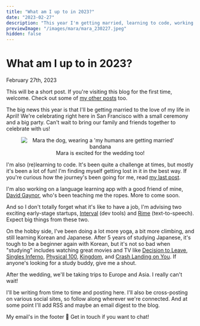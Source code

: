 ```yaml
---
title: "What am I up to in 2023?"
date: "2023-02-27"
description: "This year I'm getting married, learning to code, working on a language learning app, and traveling to Europe and Asia."
previewImage: "/images/mara/mara_230227.jpeg"
hidden: false
---
```



# What am I up to in 2023?

<time dateTime={date} className="muted italic">
  February 27th, 2023
</time>

This will be a short post. If you're visiting this blog for the first time, welcome. Check out some of [my other posts](/posts) too.

The big news this year is that I'll be getting married to the love of my life in April! We're celebrating right here in San Francisco with a small ceremony and a big party. Can't wait to bring our family and friends together to celebrate with us!

<figure align="center">
  <Image
    src="/images/mara/mara_230227.jpeg"
    className="mx-auto"
    alt="Mara the dog, wearing a 'my humans are getting married' bandana"
    width={300}
    height={300}
  />
  <figcaption>Mara is excited for the wedding too!</figcaption>
</figure>

I'm also (re)learning to code. It's been quite a challenge at times, but mostly it's been a lot of fun! I'm finding myself getting lost in it in the best way. If you're curious how the journey's been going for me, read [my last post](/posts/relearning-to-code).

I'm also working on a language learning app with a good friend of mine, [David Gaynor](http://freedavid.co/), who's been teaching me the ropes. More to come soon.

And so I don't totally forget what it's like to have a job, I'm advising two exciting early-stage startups, [Interval](https://interval.com/) (dev tools) and [Rime](https://rime.ai/) (text-to-speech). Expect big things from these two.

On the hobby side, I've been doing a lot more yoga, a bit more climbing, and still learning Korean and Japanese. After 5 years of studying Japanese, it's tough to be a beginner again with Korean, but it's not so bad when "studying" includes watching great movies and TV like [Decision to Leave](https://www.imdb.com/title/tt12477480/), [Singles Inferno](https://www.netflix.com/title/81436209), [Physical 100](https://www.netflix.com/title/81587446), [Kingdom](https://www.netflix.com/title/80180171), and [Crash Landing on You](https://www.netflix.com/title/81159258). If anyone's looking for a study buddy, give me a shout.

After the wedding, we'll be taking trips to Europe and Asia. I really can't wait!

I'll be writing from time to time and posting here. I'll also be cross-posting on various social sites, so follow along wherever we're connected. And at some point I'll add RSS and maybe an email digest to the blog.

My email's in the footer 🦶 Get in touch if you want to chat!

